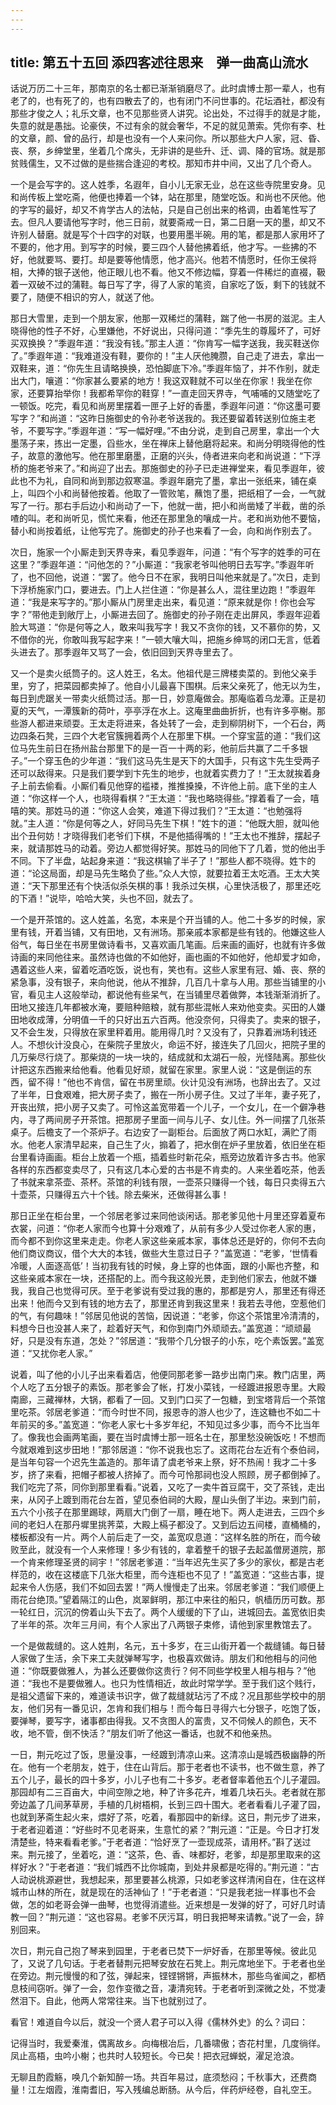 ```yaml
---
---
---
```

title: 第五十五回 添四客述往思来　弹一曲高山流水
---

话说万历二十三年，那南京的名士都已渐渐销磨尽了。此时虞博士那一辈人，也有老了的，也有死了的，也有四散去了的，也有闭门不问世事的。花坛酒社，都没有那些才俊之人；礼乐文章，也不见那些贤人讲究。论出处，不过得手的就是才能，失意的就是愚拙。论豪侠，不过有余的就会奢华，不足的就见萧索。凭你有李、杜的文章，颜、曾的品行，却是也没有一个人来问你。所以那些大户人家，冠、昏、丧、祭，乡绅堂里，坐着几个席头，无非讲的是些升、迁、调、降的官场。就是那贫贱儒生，又不过做的是些揣合逢迎的考校。那知市井中间，又出了几个奇人。

一个是会写字的。这人姓季，名遐年，自小儿无家无业，总在这些寺院里安身。见和尚传板上堂吃斋，他便也捧着一个钵，站在那里，随堂吃饭。和尚也不厌他。他的字写的最好，却又不肯学古人的法帖，只是自己创出来的格调，由着笔性写了去。但凡人要请他写字时，他三日前，就要斋戒一日，第二日磨一天的墨，却又不许别人替磨。就是写个十四字的对联，也要用墨半碗。用的笔，都是那人家用坏了不要的，他才用。到写字的时候，要三四个人替他拂着纸，他才写。一些拂的不好，他就要骂、要打。却是要等他情愿，他才高兴。他若不情愿时，任你王侯将相，大捧的银子送他，他正眼儿也不看。他又不修边幅，穿着一件稀烂的直裰，靸着一双破不过的蒲鞋。每日写了字，得了人家的笔资，自家吃了饭，剩下的钱就不要了，随便不相识的穷人，就送了他。

那日大雪里，走到一个朋友家，他那一双稀烂的蒲鞋，踹了他一书房的滋泥。主人晓得他的性子不好，心里嫌他，不好说出，只得问道：“季先生的尊履坏了，可好买双换换？”季遐年道：“我没有钱。”那主人道：“你肯写一幅字送我，我买鞋送你了。”季遐年道：“我难道没有鞋，要你的！”主人厌他腌臜，自己走了进去，拿出一双鞋来，道：“你先生且请略换换，恐怕脚底下冷。”季遐年恼了，并不作别，就走出大门，嚷道：“你家甚么要紧的地方！我这双鞋就不可以坐在你家！我坐在你家，还要算抬举你！我都希罕你的鞋穿！”一直走回天界寺，气哺哺的又随堂吃了一顿饭。吃完，看见和尚房里摆着一匣子上好的香墨，季遐年问道：“你这墨可要写字？”和尚道：“这昨日施御史的令孙老爷送我的。我还要留着转送别位施主老爷，不要写字。”季遐年道：“写一幅好哩。”不由分说，走到自己房里，拿出一个大墨荡子来，拣出一定墨，舀些水，坐在禅床上替他磨将起来。和尚分明晓得他的性子，故意的激他写。他在那里磨墨，正磨的兴头，侍者进来向老和尚说道：“下浮桥的施老爷来了。”和尚迎了出去。那施御史的孙子已走进禅堂来，看见季遐年，彼此也不为礼，自同和尚到那边叙寒温。季遐年磨完了墨，拿出一张纸来，铺在桌上，叫四个小和尚替他按着。他取了一管败笔，蘸饱了墨，把纸相了一会，一气就写了一行。那右手后边小和尚动了一下，他就一凿，把小和尚凿矮了半截，凿的杀喳的叫。老和尚听见，慌忙来看，他还在那里急的嚷成一片。老和尚劝他不要恼，替小和尚按着纸，让他写完了。施御史的孙子也来看了一会，向和尚作别去了。

次日，施家一个小厮走到天界寺来，看见季遐年，问道：“有个写字的姓季的可在这里？”季遐年道：“问他怎的？”小厮道：“我家老爷叫他明日去写字。”季遐年听了，也不回他，说道：“罢了。他今日不在家，我明日叫他来就是了。”次日，走到下浮桥施家门口，要进去。门上人拦住道：“你是甚么人，混往里边跑！”季遐年道：“我是来写字的。”那小厮从门房里走出来，看见道：“原来就是你！你也会写字？”带他走到敞厅上，小厮进去回了。施御史的孙子刚在走出屏风，季遐年迎着脸大骂道：“你是何等之人，敢来叫我写字！我又不贪你的钱，又不慕你的势，又不借你的光，你敢叫我写起字来！”一顿大嚷大叫，把施乡绅骂的闭口无言，低着头进去了。那季遐年又骂了一会，依旧回到天界寺里去了。

又一个是卖火纸筒子的。这人姓王，名太。他祖代是三牌楼卖菜的。到他父亲手里，穷了，把菜园都卖掉了。他自小儿最喜下围棋。后来父亲死了，他无以为生，每日到虎踞关一带卖火纸筒过活。那一日，妙意庵做会。那庵临着乌龙潭。正是初夏的天气，一潭簇新的荷叶，亭亭浮在水上。这庵里曲曲折折，也有许多亭榭。那些游人都进来顽耍。王太走将进来，各处转了一会，走到柳阴树下，一个石台，两边四条石凳，三四个大老官簇拥着两个人在那里下棋。一个穿宝蓝的道：“我们这位马先生前日在扬州盐台那里下的是一百一十两的彩，他前后共赢了二千多银子。”一个穿玉色的少年道：“我们这马先生是天下的大国手，只有这卞先生受两子还可以敌得来。只是我们要学到卞先生的地步，也就着实费力了！”王太就挨着身子上前去偷看。小厮们看见他穿的褴褛，推推搡搡，不许他上前。底下坐的主人道：“你这样一个人，也晓得看棋？”王太道：“我也略晓得些。”撑着看了一会，嘻嘻的笑。那姓马的道：“你这人会笑，难道下得过我们？”王太道：“也勉强将就。”主人道：“你是何等之人，好同马先生下棋！”姓卞的道：“他既大胆，就叫他出个丑何妨！才晓得我们老爷们下棋，不是他插得嘴的！”王太也不推辞，摆起子来，就请那姓马的动着。旁边人都觉得好笑。那姓马的同他下了几着，觉的他出手不同。下了半盘，站起身来道：“我这棋输了半子了！”那些人都不晓得。姓卞的道：“论这局面，却是马先生略负了些。”众人大惊，就要拉着王太吃酒。王太大笑道：“天下那里还有个快活似杀矢棋的事！我杀过矢棋，心里快活极了，那里还吃的下酒！”说毕，哈哈大笑，头也不回，就去了。

一个是开茶馆的。这人姓盖，名宽，本来是个开当铺的人。他二十多岁的时候，家里有钱，开着当铺，又有田地，又有洲场。那亲戚本家都是些有钱的。他嫌这些人俗气，每日坐在书房里做诗看书，又喜欢画几笔画。后来画的画好，也就有许多做诗画的来同他往来。虽然诗也做的不如他好，画也画的不如他好，他却爱才如命，遇着这些人来，留着吃酒吃饭，说也有，笑也有。这些人家里有冠、婚、丧、祭的紧急事，没有银子，来向他说，他从不推辞，几百几十拿与人用。那些当铺里的小官，看见主人这般举动，都说他有些呆气，在当铺里尽着做弊，本钱渐渐消折了。田地又接连几年都被水淹，要赔种赔粮，就有那些混帐人来劝他变卖。买田的人嫌田地收成薄，分明值一千的只好出五六百两。他没奈何，只得卖了。卖来的银子，又不会生发，只得放在家里秤着用。能用得几时？又没有了，只靠着洲场利钱还人。不想伙计没良心，在柴院子里放火，命运不好，接连失了几回火，把院子里的几万柴尽行烧了。那柴烧的一块一块的，结成就和太湖石一般，光怪陆离。那些伙计把这东西搬来给他看。他看见好顽，就留在家里。家里人说：“这是倒运的东西，留不得！”他也不肯信，留在书房里顽。伙计见没有洲场，也辞出去了。又过了半年，日食艰难，把大房子卖了，搬在一所小房子住。又过了半年，妻子死了，开丧出殡，把小房子又卖了。可怜这盖宽带着一个儿子，一个女儿，在一个僻净巷内，寻了两间房子开茶馆。把那房子里面一间与儿子、女儿住。外一间摆了几张茶桌子。后檐支了一个茶炉子。右边安了一副柜台。后面放了两口水缸，满贮了雨水。他老人家清早起来，自己生了火，搧着了，把水倒在炉子里放着，依旧坐在柜台里看诗画画。柜台上放着一个瓶，插着些时新花朵，瓶旁边放着许多古书。他家各样的东西都变卖尽了，只有这几本心爱的古书是不肯卖的。人来坐着吃茶，他丢了书就来拿茶壶、茶杯。茶馆的利钱有限，一壶茶只赚得一个钱，每日只卖得五六十壶茶，只赚得五六十个钱。除去柴米，还做得甚么事！

那日正坐在柜台里，一个邻居老爹过来同他谈闲话。那老爹见他十月里还穿着夏布衣裳，问道：“你老人家而今也算十分艰难了，从前有多少人受过你老人家的惠，而今都不到你这里来走走。你老人家这些亲戚本家，事体总还是好的，你何不去向他们商议商议，借个大大的本钱，做些大生意过日子？”盖宽道：“老爹，‘世情看冷暖，人面逐高低’！当初我有钱的时候，身上穿的也体面，跟的小厮也齐整，和这些亲戚本家在一块，还搭配的上。而今我这般光景，走到他们家去，他就不嫌我，我自己也觉得可厌。至于老爹说有受过我的惠的，那都是穷人，那里还有得还出来！他而今又到有钱的地方去了，那里还肯到我这里来！我若去寻他，空惹他们的气，有何趣味！”邻居见他说的苦恼，因说道：“老爹，你这个茶馆里冷清清的，料想今日也没甚人来了，趁着好天气，和你到南门外顽顽去。”盖宽道：“顽顽最好，只是没有东道，怎处？”邻居道：“我带个几分银子的小东，吃个素饭罢。”盖宽道：“又扰你老人家。”

说着，叫了他的小儿子出来看着店，他便同那老爹一路步出南门来。教门店里，两个人吃了五分银子的素饭。那老爹会了帐，打发小菜钱，一经踱进报恩寺里。大殿南廊，三藏禅林，大锅，都看了一回。又到门口买了一包糖，到宝塔背后一个茶馆里吃茶。邻居老爹道：“而今时世不同，报恩寺的游人也少了，连这糖也不如二十年前买的多。”盖宽道：“你老人家七十多岁年纪，不知见过多少事，而今不比当年了。像我也会画两笔画，要在当时虞博士那一班名士在，那里愁没碗饭吃！不想而今就艰难到这步田地！”那邻居道：“你不说我也忘了。这雨花台左近有个泰伯祠，是当年句容一个迟先生盖造的。那年请了虞老爷来上祭，好不热闹！我才二十多岁，挤了来看，把帽子都被人挤掉了。而今可怜那祠也没人照顾，房子都倒掉了。我们吃完了茶，同你到那里看看。”说着，又吃了一卖牛首豆腐干，交了茶钱，走出来，从冈子上踱到雨花台左首，望见泰伯祠的大殿，屋山头倒了半边。来到门前，五六个小孩子在那里踢球，两扇大门倒了一扇，睡在地下。两人走进去，三四个乡间的老妇人在那丹墀里挑荠菜，大殿上槅子都没了。又到后边五间楼，直桶桶的，楼板都没有一片。两个人前后走了一交，盖宽叹息道：“这样名胜的所在，而今破败至此，就没有一个人来修理！多少有钱的，拿着整千的银子去起盖僧房道院，那一个肯来修理圣贤的祠宇！”邻居老爹道：“当年迟先生买了多少的家伙，都是古老样范的，收在这楼底下几张大柜里，而今连柜也不见了！”盖宽道：“这些古事，提起来令人伤感，我们不如回去罢！”两人慢慢走了出来。邻居老爹道：“我们顺便上雨花台绝顶。”望着隔江的山色，岚翠鲜明，那江中来往的船只，帆樯历历可数。那一轮红日，沉沉的傍着山头下去了。两个人缓缓的下了山，进城回去。盖宽依旧卖了半年的茶。次年三月间，有个人家出了八两银子束修，请他到家里教馆去了。

一个是做裁缝的。这人姓荆，名元，五十多岁，在三山街开着一个裁缝铺。每日替人家做了生活，余下来工夫就弹琴写字，也极喜欢做诗。朋友们和他相与的问他道：“你既要做雅人，为甚么还要做你这贵行？何不同些学校里人相与相与？”他道：“我也不是要做雅人。也只为性情相近，故此时常学学。至于我们这个贱行，是祖父遗留下来的，难道读书识字，做了裁缝就玷污了不成？况且那些学校中的朋友，他们另有一番见识，怎肯和我们相与！而今每日寻得六七分银子，吃饱了饭，要弹琴，要写字，诸事都由得我。又不贪图人的富贵，又不伺候人的颜色，天不收，地不管，倒不快活？”朋友们听了他这一番话，也就不和他亲热。

一日，荆元吃过了饭，思量没事，一经踱到清凉山来。这清凉山是城西极幽静的所在。他有一个老朋友，姓于，住在山背后。那于老者也不读书，也不做生意，养了五个儿子，最长的四十多岁，小儿子也有二十多岁。老者督率着他五个儿子灌园。那园却有二三百亩大，中间空隙之地，种了许多花卉，堆着几块石头。老者就在那旁边盖了几间茅草房，手植的几树梧桐，长到三四十围大。老者看看儿子灌了园，也就到茅斋生起火来，煨好了茶，吃着，看那园中的新绿。这日，荆元步了进来，于老者迎着道：“好些时不见老哥来，生意忙的紧？”荆元道：“正是。今日才打发清楚些，特来看看老爹。”于老者道：“恰好烹了一壶现成茶，请用杯。”斟了送过来。荆元接了，坐着吃，道：“这茶，色、香、味都好，老爹，却是那里取来的这样好水？”于老者道：“我们城西不比你城南，到处井泉都是吃得的。”荆元道：“古人动说桃源避世，我想起来，那里要甚么桃源，只如老爹这样清闲自在，住在这样城市山林的所在，就是现在的活神仙了！”于老者道：“只是我老拙一样事也不会做，怎的如老哥会弹一曲琴，也觉得消遣些。近来想是一发弹的好了，可好几时请教一回？”荆元道：“这也容易。老爹不厌污耳，明日我把琴来请教。”说了一会，辞别回来。

次日，荆元自己抱了琴来到园里，于老者已焚下一炉好香，在那里等候。彼此见了，又说了几句话。于老者替荆元把琴安放在石凳上。荆元席地坐下。于老者也坐在旁边。荆元慢慢的和了弦，弹起来，铿铿锵锵，声振林木，那些鸟雀闻之，都栖息枝间窃听。弹了一会，忽作变徵之音，凄清宛转。于老者听到深微之处，不觉凄然泪下。自此，他两人常常往来。当下也就别过了。

看官！难道自今以后，就没一个贤人君子可以入得《儒林外史》的么？词曰：

记得当时，我爱秦淮，偶离故乡。向梅根冶后，几番啸傲；杏花村里，几度徜徉。凤止高梧，虫吟小榭；也共时人较短长。今已矣！把衣冠蝉蜕，濯足沧浪。

无聊且酌霞觞，唤几个新知醉一场。共百年易过，底须愁闷；千秋事大，还费商量！江左烟霞，淮南耆旧，写入残编总断肠。从今后，伴药炉经卷，自礼空王。

